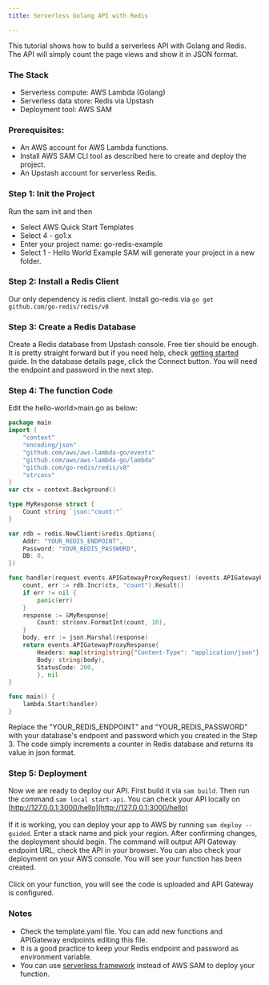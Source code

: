 ```yaml
---
title: Serverless Golang API with Redis

---
```


This tutorial shows how to build a serverless API with Golang and Redis. The API
will simply count the page views and show it in JSON format.

### The Stack

- Serverless compute: AWS Lambda (Golang)
- Serverless data store: Redis via Upstash
- Deployment tool: AWS SAM

### Prerequisites:

- An AWS account for AWS Lambda functions.
- Install AWS SAM CLI tool as described here to create and deploy the project.
- An Upstash account for serverless Redis.

### Step 1: Init the Project

Run the sam init and then

- Select AWS Quick Start Templates
- Select 4 - go1.x
- Enter your project name: go-redis-example
- Select 1 - Hello World Example SAM will generate your project in a new folder.

### Step 2: Install a Redis Client

Our only dependency is redis client. Install go-redis via
`go get github.com/go-redis/redis/v8`

### Step 3: Create a Redis Database

Create a Redis database from Upstash console. Free tier should be enough. It is
pretty straight forward but if you need help, check
[getting started](../overall/getstarted) guide. In the database details page,
click the Connect button. You will need the endpoint and password in the next
step.

### Step 4: The function Code

Edit the hello-world>main.go as below:

```go
package main
import (
    "context"
    "encoding/json"
    "github.com/aws/aws-lambda-go/events"
    "github.com/aws/aws-lambda-go/lambda"
    "github.com/go-redis/redis/v8"
    "strconv"
)
var ctx = context.Background()

type MyResponse struct {
    Count string `json:"count:"`
}

var rdb = redis.NewClient(&redis.Options{
    Addr: "YOUR_REDIS_ENDPOINT",
    Password: "YOUR_REDIS_PASSWORD",
    DB: 0,
})

func handler(request events.APIGatewayProxyRequest) (events.APIGatewayProxyResponse, error) {
    count, err := rdb.Incr(ctx, "count").Result()
    if err != nil {
        panic(err)
    }
    response := &MyResponse{
        Count: strconv.FormatInt(count, 10),
    }
    body, err := json.Marshal(response)
    return events.APIGatewayProxyResponse{
        Headers: map[string]string{"Content-Type": "application/json"},
        Body: string(body),
        StatusCode: 200,
        }, nil
}

func main() {
    lambda.Start(handler)
}
```

Replace the "YOUR_REDIS_ENDPOINT" and "YOUR_REDIS_PASSWORD" with your database's
endpoint and password which you created in the Step 3. The code simply
increments a counter in Redis database and returns its value in json format.

### Step 5: Deployment

Now we are ready to deploy our API. First build it via `sam build`. Then run the
command `sam local start-api`. You can check your API locally on
[http://127.0.0.1:3000/hello](http://127.0.0.1:3000/hello)
<br/>
<br/> If it is working, you can deploy your app to AWS by running
`sam deploy --guided`. Enter a stack name and pick your region. After confirming
changes, the deployment should begin. The command will output API Gateway
endpoint URL, check the API in your browser. You can also check your deployment
on your AWS console. You will see your function has been created.
<br/>
<br/> Click on your function, you will see the code is uploaded and API Gateway
is configured.

### Notes

- Check the template.yaml file. You can add new functions and APIGateway
  endpoints editing this file.
- It is a good practice to keep your Redis endpoint and password as environment
  variable.
- You can use [serverless framework](https://www.serverless.com/) instead of AWS
  SAM to deploy your function.
